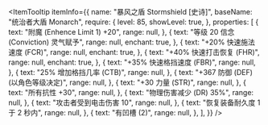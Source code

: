 
<ItemTooltip
  itemInfo={{
    name: "暴风之盾 Stormshield [史诗]",
    baseName: "统治者大盾 Monarch",
    require: {
      level: 85,
      showLevel: true,
    },
    properties: [
      {
        text: "附魔 (Enhence Limit 1) +20",
        range: null,
      },
      {
        text: "等级 20 信念 (Conviction) 灵气赋予",
        range: null,
        enchant: true,
      },
      {
        text: "+20% 快速施法速度 (FCR)",
        range: null,
        enchant: true,
      },
      {
        text: "+40% 快速打击恢复 (FHR)",
        range: null,
        enchant: true,
      },
      {
        text: "+35% 快速格挡速度 (FBR)",
        range: null,
      },
      {
        text: "25% 增加格挡几率 (CTB)",
        range: null,
      },
      {
        text: "+367 防御 (DEF) (以角色等级决定)",
        range: null,
      },
      {
        text: "+30 力量 (STR)",
        range: null,
      },
      {
        text: "所有抗性 +30",
        range: null,
      },
      {
        text: "物理伤害减少 (DR) 35%",
        range: null,
      },
      {
        text: "攻击者受到电击伤害 10",
        range: null,
      },
      {
        text: "恢复装备耐久度 1 于 2 秒内",
        range: null,
      },
      {
        text: "有凹槽 (2)",
        range: null,
      },
    ],
  }}
/>
